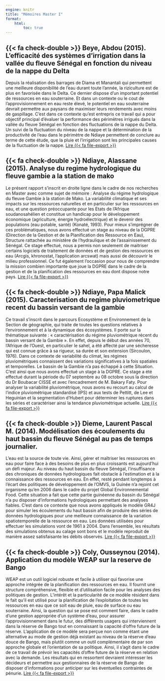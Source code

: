 ```yaml
---
engine: knitr
title: "Mémoires Master I"
format: 
    html:
        toc: true
---
```


## {{< fa check-double >}} Beye, Abdou (2015). L’efficacité des systèmes d’irrigation dans la vallée du fleuve Sénégal en fonction du niveau de la nappe du Delta
Depuis la réalisation des barrages de Diama et Manantali qui permettent une meilleure disponibilité de l’eau durant toute l’année, la riziculture est de plus en favorisée dans le Delta. Ce dernier dispose d’un important potentiel de ressources en eau souterraine. Et dans un contexte ou le cout de l’approvisionnement en eau reste élevé, le potentiel en eau souterraine devrait permettre aux paysans de maximiser leurs rendements avec moins de gaspillage. C'est dans ce contexte qu'est entrepris ce travail qui a pour objectif principal d’évaluer la performance des périmètres irrigués dans la vallée du fleuve Sénégal en fonction des fluctuations de la nappe du Delta. Un suivi de la fluctuation du niveau de la nappe et la détermination de la productivité de l'eau dans le périmètre de Ndiaye permettent de conclure au terme de cette étude, que la pluie et l’irrigation sont les principales
causes de la fluctuation de la nappe. [Lire {{< fa file-export >}}](https://emma.cloud.tabdigital.eu/s/JwEboCLbwC9WT5f){target="_blank"} 

## {{< fa check-double >}} Ndiaye, Alassane (2015). Analyse du regime hydrologique du fleuve gambie a la station de mako
Le présent rapport s’inscrit en droite ligne dans le cadre de nos recherches en Master avec comme sujet de mémoire : Analyse du régime hydrologique du fleuve Gambie à la station de Mako. La variabilité climatique et ses impacts sur les ressources naturelles et en particulier sur les ressources en eau, et une question préoccupante pour les Etats de l’Afrique soudanosahélien et constitue un handicap pour le développement économique (agriculture, énergie hydroélectrique) et le devenir des populations (eau potable, santé) (Konaté, 1993). Pour mieux s’imprégner de ces problématiques, nous avons effectué un stage au niveau de la DGPRE (Direction de la Gestion et de la Planification des Ressource en Eau), Structure rattachée au ministère de l’hydraulique et de l’assainissement du Sénégal. Ce stage effectué, nous a permis non seulement de maitriser certains logiciels de traitement de données et de gestion des ressources en eau (Arcgis, khronostat, l’application arcswat) mais aussi de découvrir le milieu professionnel. Ce fut également l’occasion pour nous de comprendre la mission combien importante que joue la DGPRE dans le cadre de la gestion et de la planification des ressources en eau dont dispose notre pays. [Lire {{< fa file-export >}}](https://emma.cloud.tabdigital.eu/s/3Ak5bYSixccifME){target="_blank"}

## {{< fa check-double >}} Ndiaye, Papa Malick (2015). Caracterisation du regime pluviometrique recent du bassin versant de la gambie
Ce travail s’inscrit dans le parcours Ecosystème et Environnement de la Section de géographie, qui traite de toutes les questions relatives à l’environnement et à la dynamique des écosystèmes. Il porte sur la thématique suivante : « caractérisation du régime pluviométrique récent du bassin versant de la Gambie ». En effet, depuis le début des années 70, l’Afrique de l’Ouest, en particulier le sahel, a été affecté par une sécheresse qui est connue grâce à sa rigueur, sa durée et son extension (Sircoulon, 1976). Dans ce contexte de variabilité du climat, les régimes pluviométriques connaissent des variations significatives à la fois spatiales et temporelles. Le bassin de la Gambie n’a pas échappé à cette Situation. C’est ainsi que nous avons effectué un stage à la DGPRE. Ce stage a été effectué durant la période du 07 septembre au 08 octobre sous la direction du Dr Boubacar CISSE et avec l’encadrement de M. Bakary Faty. Pour analyser la variabilité pluviométrique, nous avons eu recourt au calcul de l’indice pluviométrique standardisé (IPS) et aux tests de Pettitt, de Lee et Heguinian et la segmentation d’Hubert pour déterminer les ruptures dans les séries et caractériser ainsi la tendance pluviométrique actuelle. [Lire {{< fa file-export >}}](https://emma.cloud.tabdigital.eu/s/nneaCjKC5bBpkBZ){target="_blank"}


## {{< fa check-double >}} Dieme, Laurent Pascal M. (2014). Modélisation des écoulements du haut bassin du fleuve Sénégal au pas de temps journalier.
L’eau est la source de toute vie. Ainsi, gérer et maîtriser les ressources en eau pour faire face à des besoins de plus en plus croissants est aujourd’hui un défi majeur. Au niveau du haut bassin du fleuve Sénégal, l’insuffisance des chroniques de données hydrologiques fait obstacle à l’estimation et à la connaissance des ressources en eau. En effet, resté pendant longtemps à l’écart des politiques de développement de l’OMVS, la Guinée n’a rejoint cet organisme qu’en 2006 dans le cadre du projet Global Environnemental Food. Cette situation a fait que cette partie guinéenne du bassin du Sénégal n’a pu disposer d’informations hydrologiques permettant des analyses fiables. C’est dans ce contexte que nous avons appliqués le modèle GR4J pour simuler les écoulements du haut bassin afin de produire des séries de données hydrologiques pour une meilleure connaissance de la variation spatiotemporelle de la ressource en eau. Les données utilisées pour effectuer les simulations vont de 1961 à 2004. Dans l’ensemble, les résultats des simulations obtenus au calage sont bons et le modèle reproduit de manière assez satisfaisante les débits observés. [Lire {{< fa file-export >}}](https://emma.cloud.tabdigital.eu/s/J7zMH6MMmBcW7S5){target="_blank"}

## {{< fa check-double >}} Coly, Ousseynou (2014). Application du modèle WEAP sur la reserve de Bango
WEAP est un outil logiciel robuste et facile à utiliser qui favorise une approche intégrée de la planification des ressources en eau. Il fournit une structure compréhensive, flexible et d’utilisation facile pour les analyses des politiques de gestion. L’intérêt et la particularité de ce modèle résident dans le fait qu’il est utilisé pour la planification de l’exploitation de toutes les ressources en eau que ce soit eau de pluie, eau de surface ou eau souterraine. Ainsi, la question qui se pose est comment faire, dans le cadre d’une gestion appropriée d’un système d’eau, pour assurer l’approvisionnement dans le futur, des différents usagers qui interviennent dans la réserve de Bango  tout en connaissant la capacité d’offre future de la réserve. L’application de ce modèle sera perçue non comme étant une alternative au mode de gestion déjà existant au niveau de la réserve d’eau douce de Bango, mais plutôt comme un outil complémentaire de par son approche globale et l’orientation de sa politique. Ainsi, il s’agit dans le cadre de ce travail de prévoir les capacités d’offre future de la réserve en relation avec la demande. Les résultats qui en ressortent devraient intéresser les décideurs et permettre aux gestionnaires de la réserve de Bango de disposer d’informations pour anticiper sur les éventuelles contraintes de pénurie. [Lire {{< fa file-export >}}](https://emma.cloud.tabdigital.eu/s/yZeYSjgWHFEpQw5){target="_blank"}